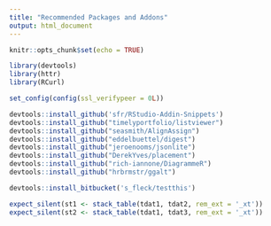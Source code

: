 ```yaml
---
title: "Recommended Packages and Addons"
output: html_document
---
```


```r
knitr::opts_chunk$set(echo = TRUE)
```


```r
library(devtools)
library(httr)
library(RCurl)

set_config(config(ssl_verifypeer = 0L))

devtools::install_github('sfr/RStudio-Addin-Snippets')
devtools::install_github("timelyportfolio/listviewer")
devtools::install_github("seasmith/AlignAssign")
devtools::install_github("eddelbuettel/digest")
devtools::install_github("jeroenooms/jsonlite")
devtools::install_github("DerekYves/placement")
devtools::install_github("rich-iannone/DiagrammeR")
devtools::install_github("hrbrmstr/ggalt")

devtools::install_bitbucket('s_fleck/testthis')

expect_silent(st1 <- stack_table(tdat1, tdat2, rem_ext = '_xt'))
expect_silent(st2 <- stack_table(tdat1, tdat3, rem_ext = '_xt'))

```


